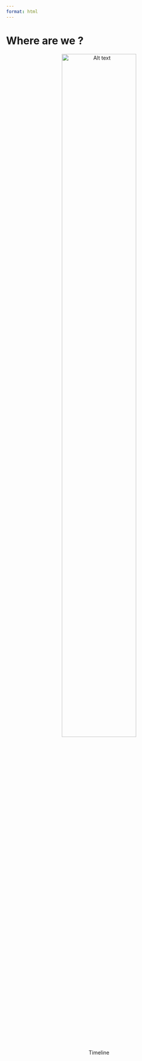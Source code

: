 ```yaml
---
format: html
---
```


# Where are we ?

<figure style="text-align: center;">

<img src="img/Maxime_Slide1_timeline.png" alt="Alt text" style="display: block; margin: 0 auto; " width="69%"/>

<figcaption>Timeline</figcaption>

</figure>
